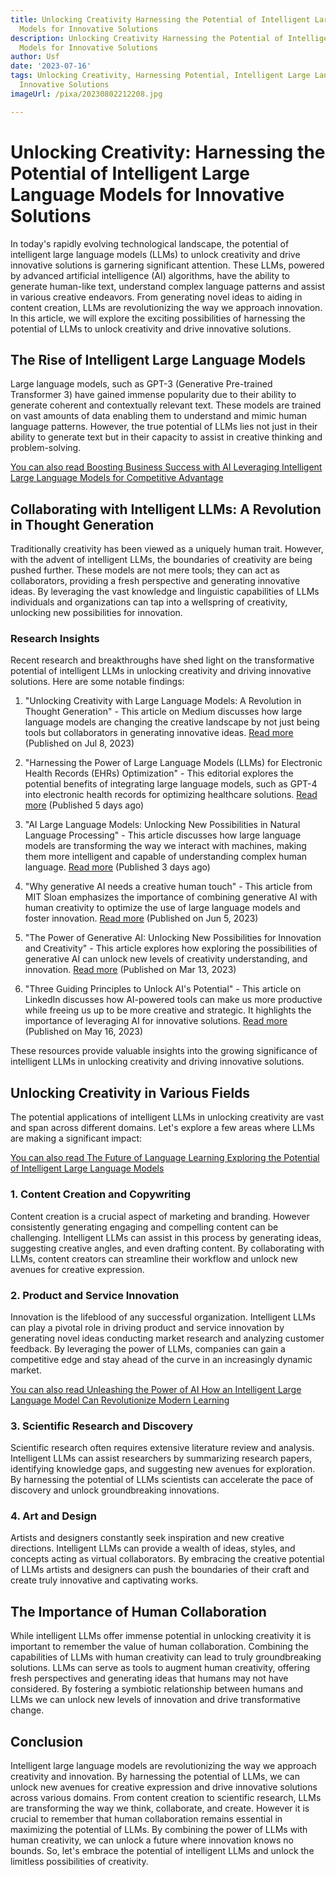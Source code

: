 ```yaml
---
title: Unlocking Creativity Harnessing the Potential of Intelligent Large Language
  Models for Innovative Solutions
description: Unlocking Creativity Harnessing the Potential of Intelligent Large Language
  Models for Innovative Solutions
author: Usf
date: '2023-07-16'
tags: Unlocking Creativity, Harnessing Potential, Intelligent Large Language Models,
  Innovative Solutions
imageUrl: /pixa/20230802212208.jpg

---
```

# Unlocking Creativity: Harnessing  the  Potential of Intelligent Large Language Models for Innovative Solutions

In today's  rapidly evolving technological landscape,  the potential of intelligent large language models (LLMs) to unlock creativity and drive innovative solutions is garnering significant  attention. These LLMs, powered by advanced artificial intelligence (AI) algorithms, have the ability to generate  human-like text, understand complex  language patterns and assist in various creative endeavors. From generating  novel ideas to aiding in content creation, LLMs are revolutionizing the  way we approach innovation. In this  article, we will explore the exciting possibilities of harnessing the potential of LLMs to unlock creativity  and drive  innovative solutions.

## The Rise of Intelligent Large Language Models

Large language models, such as GPT-3 (Generative Pre-trained Transformer 3) have gained immense popularity due to their ability to generate coherent and contextually relevant text. These models are trained on vast amounts of data enabling them to understand and mimic human language patterns. However, the true potential of LLMs lies not just in their ability to generate text but in  their capacity to assist in creative thinking and problem-solving.

[You can also read Boosting Business Success  with AI Leveraging Intelligent Large Language Models for Competitive Advantage](Boosting%20Business%20Success%20with%20AI%20Leveraging%20Intelligent%20Large%20Language%20Models%20for%20Competitive%20Advantage)


## Collaborating with Intelligent LLMs: A Revolution  in Thought Generation

Traditionally creativity has  been viewed as a uniquely human trait. However, with the advent of intelligent LLMs, the boundaries of creativity are being  pushed further. These models are not mere tools; they can act as collaborators, providing a fresh perspective and  generating innovative ideas. By  leveraging the vast knowledge and linguistic capabilities of LLMs individuals and organizations can tap into a wellspring of creativity, unlocking  new possibilities for innovation.

### Research Insights

Recent research and breakthroughs have shed light on the transformative potential of intelligent LLMs in unlocking creativity and driving innovative solutions.  Here are some notable findings:

1. "Unlocking Creativity with  Large Language Models: A Revolution in Thought Generation"  - This article on Medium discusses how large language models are changing the creative landscape by not just being tools but collaborators in generating innovative  ideas. [Read more](https://medium.com/@andrew_johnson_4/unlocking-creativity-with-large-language-models-a-revolution-in-thought-generation-19961285f2ab) (Published  on Jul 8, 2023)

2. "Harnessing the Power of Large Language Models (LLMs) for  Electronic Health Records  (EHRs) Optimization" - This editorial  explores the potential benefits of  integrating large  language models, such as GPT-4 into electronic health records for optimizing  healthcare solutions.  [Read more](https://www.cureus.com/articles/171318-harnessing-the-power-of-large-language-models-llms-for-electronic-health-records-ehrs-optimization) (Published 5 days ago)

3. "AI Large Language Models: Unlocking New Possibilities in Natural Language Processing"  -  This article discusses how large language models are transforming the way we interact with machines, making them  more intelligent and capable of understanding complex human language. [Read more](https://fagenwasanni.com/ai/ai-large-language-models-unlocking-new-possibilities-in-natural-language-processing/1309/) (Published 3 days ago)

4. "Why generative AI needs a creative human touch" - This article from MIT Sloan emphasizes the importance of combining generative AI  with human creativity to optimize the use of large language  models and foster innovation. [Read  more](https://mitsloan.mit.edu/ideas-made-to-matter/why-generative-ai-needs-a-creative-human-touch) (Published on  Jun 5, 2023)

5. "The  Power of Generative AI:  Unlocking New Possibilities for Innovation and Creativity" - This  article explores how exploring the possibilities of generative AI can  unlock new levels of  creativity understanding, and innovation.  [Read more](https://www.linkedin.com/pulse/power-generative-ai-unlocking-new-possibilities-innovation-vagh) (Published  on Mar 13, 2023)

6. "Three Guiding  Principles  to Unlock  AI's Potential" - This article on LinkedIn discusses how AI-powered tools  can make us more productive while freeing us  up to be more creative and strategic. It highlights the importance of leveraging AI for  innovative solutions. [Read more](https://www.linkedin.com/pulse/three-guiding-principles-unlock-ais-potential-josh-eastright) (Published on May 16, 2023)

These resources provide valuable insights  into the growing significance of  intelligent LLMs in unlocking creativity and driving innovative solutions.

## Unlocking Creativity in Various Fields

The potential applications of intelligent LLMs  in unlocking creativity are vast and span across  different domains. Let's explore a few areas where LLMs are  making a significant impact:

[You can also read  The Future of Language Learning  Exploring  the Potential of Intelligent Large Language Models](The%20Future%20of%20Language%20Learning%20Exploring%20the%20Potential%20of%20Intelligent%20Large%20Language%20Models)


### 1. Content Creation and Copywriting

Content creation is a crucial  aspect of marketing and branding. However consistently generating engaging and compelling content can be challenging. Intelligent LLMs can assist in this process by generating ideas, suggesting creative angles,  and even drafting content.  By  collaborating with LLMs,  content creators can streamline their workflow and unlock new avenues for creative  expression.

### 2. Product and Service Innovation

Innovation is the lifeblood of any successful organization. Intelligent LLMs can play a pivotal role in driving product and service innovation by  generating novel ideas  conducting market  research  and analyzing  customer feedback. By leveraging the power of LLMs, companies can gain a competitive edge and  stay ahead of  the curve in an increasingly dynamic market.

[You can also read Unleashing the Power of AI How an Intelligent Large Language Model Can Revolutionize Modern  Learning](Unleashing%20the%20Power%20of%20AI%20How%20an%20Intelligent%20Large%20Language%20Model%20Can%20Revolutionize%20Modern%20Learning)


### 3. Scientific Research and Discovery

Scientific research often requires  extensive literature review and  analysis. Intelligent LLMs can assist researchers by summarizing research papers, identifying knowledge gaps, and suggesting new avenues for exploration.  By harnessing the potential of LLMs scientists  can accelerate the pace of discovery and unlock groundbreaking innovations.

### 4. Art and Design

Artists and designers  constantly seek inspiration and  new creative  directions. Intelligent LLMs can provide a wealth of ideas, styles, and concepts acting as virtual collaborators.  By embracing the creative  potential of LLMs artists  and  designers can push the boundaries of their craft and create truly innovative and captivating works.

## The Importance of  Human Collaboration

While intelligent LLMs offer immense potential in unlocking creativity  it  is important to remember the value of human collaboration.  Combining the capabilities of LLMs with human  creativity can lead to truly groundbreaking solutions. LLMs can serve as tools to augment  human creativity, offering fresh  perspectives  and generating ideas that humans may not have  considered. By fostering a symbiotic relationship between humans and LLMs we can  unlock new levels of innovation and drive transformative change.

## Conclusion

Intelligent large language models are revolutionizing the way we approach  creativity and innovation. By harnessing the potential of LLMs, we  can unlock new avenues for creative expression  and drive innovative solutions across various domains. From content creation to scientific research, LLMs are transforming the way we think, collaborate,  and create. However it  is crucial  to remember that human collaboration remains essential in maximizing the  potential of LLMs. By combining the power of  LLMs with human creativity, we can unlock a future where innovation knows no bounds. So, let's embrace the potential of intelligent LLMs and unlock the limitless possibilities of creativity.